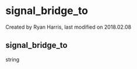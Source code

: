 
# signal_bridge_to 

 Created by  Ryan Harris, last modified on 2018.02.08

## signal_bridge_to

string


